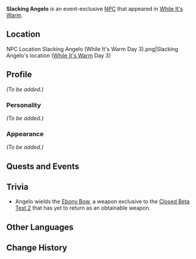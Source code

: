 {{Meta
<!-- Remove this template after adding the missing info -->
|missing_NPC_profile  = yes
}}
{{Character Infobox
|image            = NPC Slacking Angelo.png
|realname         = Angelo
|region           = Mondstadt
|type             = Event NPC
}}
'''Slacking Angelo''' is an event-exclusive [[NPC]] that appeared in [[While It's Warm]].

==Location==
<gallery>
NPC Location Slacking Angelo (While It's Warm Day 3).png|Slacking Angelo's location ([[While It's Warm]] Day 3)
</gallery>

==Profile==
<!-- detailed story/lore information goes here -->
''(To be added.)''

===Personality===
''(To be added.)''

===Appearance===
''(To be added.)''

==Quests and Events==
{{Quests and Events}}

==Trivia==
*Angelo wields the [[Ebony Bow]], a weapon exclusive to the [[Closed Beta Test 2]] that has yet to return as an obtainable weapon.<!--as of version 2.5-->
==Other Languages==
{{Other Languages|default_hidden = 1
|en      = Slacking Angelo
|zhs     = 偷懒的安杰洛
|zhs_rm  = Tōulǎn de Ānjiéluò
|zht     = 偷懶的安傑洛
|zht_rm  = Tōulǎn de Ānjiéluò
|ja      = サボるアンジェロ
|ja_rm   = Saboru Anjero
|ko      = 꾀부리는 안젤로
|ko_rm   = Kkoeburineun Anjello
|es      = El Holgazán Angelo
|fr      = Angelo le fainéant
|ru      = Ленивый Анджело
|th      = Angelo จอมขี้เกียจ
|th_rm   = Angelo Chom Khi Kiat
|vi      = Angelo Lười Biếng
|de      = Nachlässiger Angelo
|id      = Slacking Angelo
|pt      = Angelo Preguiçoso
}}

==Change History==
{{Change History|1.1}}